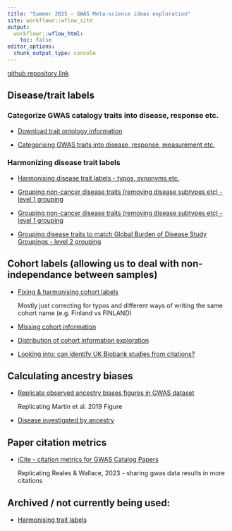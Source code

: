 ```yaml
---
title: "Summer 2025 - GWAS Meta-science ideas exploration"
site: workflowr::wflow_site
output:
  workflowr::wflow_html:
    toc: false
editor_options:
  chunk_output_type: console
---
```


[github repository link](https://github.com/IJbeasley/genomics_ancest_disease_dispar)

## Disease/trait labels 

### Categorize GWAS catalogy traits into disease, response etc.

-   [Download trait ontology information](download_ontology_info.html)

-   [Categorising GWAS traits into disease, response, measurement etc.](trait_ontology_categorization.html)

### Harmonizing disease trait labels 

-   [Harmonising disease trait labels - typos, synonyms etc.](disease_trait_terms_simplify.html)

-   [Grouping non-cancer disease traits (removing disease subtypes etc) - level 1 grouping](level_1_disease_group_non_cancer.html)

-   [Grouping non-cancer disease traits (removing disease subtypes etc) - level 1 grouping](level_1_disease_group_cancer.html)

-   [Grouping disease traits to match Global Burden of Disease Study Groupings - level 2 grouping](level_2_disease_group.html)


## Cohort labels (allowing us to deal with non-independance between samples)

-   [Fixing & harmonising cohort labels](correcting_cohort_names.html)

    Mostly just correcting for typos and different ways of writing the same cohort name (e.g. Finland vs FINLAND)

-   [Missing cohort information](missing_cohort_info.html) 

-   [Distribution of cohort information exploration](cohort_dist.html)

-   [Looking into: can identify UK Biobank studies from citations?](collapse_cohorts.html)

## Calculating ancestry biases 

-   [Replicate observed ancestry biases figures in GWAS dataset](replication_ancestry_bias.html)
    
    Replicating Martin et al. 2019 Figure 
    
-  [Disease investigated by ancestry](disease_inves_by_ancest.html)


## Paper citation metrics

-  [iCite - citation metrics for GWAS Catalog Papers](icite_rcr.html)

    Replicating Reales & Wallace, 2023 - sharing gwas data results in more citations




## Archived / not currently being used:

-   [Harmonising trait labels](collapse_traits.html)

